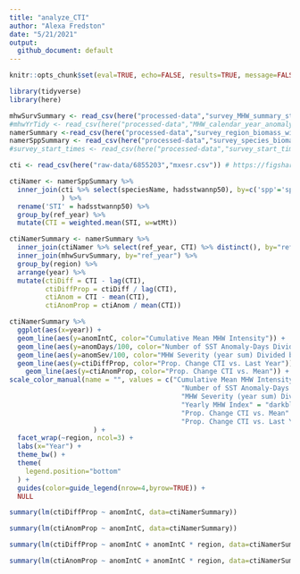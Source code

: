 ```yaml
---
title: "analyze_CTI"
author: "Alexa Fredston"
date: "5/21/2021"
output:
  github_document: default
---
```



```r
knitr::opts_chunk$set(eval=TRUE, echo=FALSE, results=TRUE, message=FALSE, warning=FALSE) # set options for all chunks
```

```r
library(tidyverse)
library(here)
```


```r
mhwSurvSummary <- read_csv(here("processed-data","survey_MHW_summary_stats.csv"))
#mhwYrTidy <- read_csv(here("processed-data","MHW_calendar_year_anomaly.csv"))
namerSummary <-read_csv(here("processed-data","survey_region_biomass_with_MHWs.csv"))
namerSppSummary <- read_csv(here("processed-data","survey_species_biomass_with_MHWs.csv"))
#survey_start_times <- read_csv(here("processed-data","survey_start_times.csv"))

cti <- read_csv(here("raw-data/6855203","mxesr.csv")) # https://figshare.com/articles/dataset/Species_Temperature_Index_and_thermal_range_information_forNorth_Pacific_and_North_Atlantic_plankton_and_bottom_trawl_species/6855203/1
```

```r
ctiNamer <- namerSppSummary %>% 
  inner_join(cti %>% select(speciesName, hadsstwannp50), by=c('spp'='speciesName') # keep only the species with CTIs, and use the hadsstwannp50 index (see dataset description in source file for CTI data)
             ) %>% 
  rename('STI' = hadsstwannp50) %>% 
  group_by(ref_year) %>% 
  mutate(CTI = weighted.mean(STI, w=wtMt))

ctiNamerSummary <- namerSummary %>% 
  inner_join(ctiNamer %>% select(ref_year, CTI) %>% distinct(), by="ref_year") %>% 
  inner_join(mhwSurvSummary, by="ref_year") %>% 
  group_by(region) %>% 
  arrange(year) %>% 
  mutate(ctiDiff = CTI - lag(CTI),
         ctiDiffProp = ctiDiff / lag(CTI),
         ctiAnom = CTI - mean(CTI),
         ctiAnomProp = ctiAnom / mean(CTI))
```

```r
ctiNamerSummary %>% 
  ggplot(aes(x=year)) + 
  geom_line(aes(y=anomIntC, color="Cumulative Mean MHW Intensity")) +
  geom_line(aes(y=anomDays/100, color="Number of SST Anomaly-Days Divided by 100")) +
  geom_line(aes(y=anomSev/100, color="MHW Severity (year sum) Divided by 100")) +
  geom_line(aes(y=ctiDiffProp, color="Prop. Change CTI vs. Last Year")) +
    geom_line(aes(y=ctiAnomProp, color="Prop. Change CTI vs. Mean")) +
scale_color_manual(name = "", values = c("Cumulative Mean MHW Intensity" = "darkblue",
                                           "Number of SST Anomaly-Days Divided by 100" = "turquoise1",
                                           "MHW Severity (year sum) Divided by 100" = "royalblue1",
                                           "Yearly MHW Index" = "darkblue",
                                           "Prop. Change CTI vs. Mean" = "palevioletred2",
                                           "Prop. Change CTI vs. Last Year" = "darkred")
                     ) +
  facet_wrap(~region, ncol=3) +
  labs(x="Year") + 
  theme_bw() +
  theme(
    legend.position="bottom"
  ) +
  guides(color=guide_legend(nrow=4,byrow=TRUE)) +
  NULL
```

```r
summary(lm(ctiDiffProp ~ anomIntC, data=ctiNamerSummary))
```

```r
summary(lm(ctiAnomProp ~ anomIntC, data=ctiNamerSummary))
```


```r
summary(lm(ctiDiffProp ~ anomIntC + anomIntC * region, data=ctiNamerSummary))
```


```r
summary(lm(ctiAnomProp ~ anomIntC + anomIntC * region, data=ctiNamerSummary))
```
